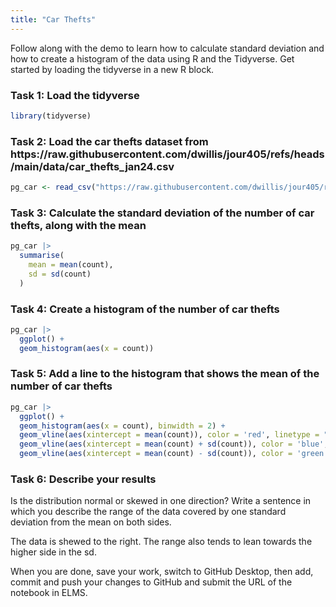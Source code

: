 ```yaml
---
title: "Car Thefts"
---
```


Follow along with the demo to learn how to calculate standard deviation and how to create a histogram of the data using R and the Tidyverse. Get started by loading the tidyverse in a new R block.

### Task 1: Load the tidyverse

```r
library(tidyverse)
```

### Task 2: Load the car thefts dataset from https://raw.githubusercontent.com/dwillis/jour405/refs/heads/main/data/car_thefts_jan24.csv

```r
pg_car <- read_csv("https://raw.githubusercontent.com/dwillis/jour405/refs/heads/main/data/car_thefts_jan24.csv")
```


### Task 3: Calculate the standard deviation of the number of car thefts, along with the mean

```r
pg_car |>
  summarise(
    mean = mean(count),
    sd = sd(count)
  )
```

### Task 4: Create a histogram of the number of car thefts

```r
pg_car |>
  ggplot() +
  geom_histogram(aes(x = count))
```

### Task 5: Add a line to the histogram that shows the mean of the number of car thefts

```r
pg_car |>
  ggplot() +
  geom_histogram(aes(x = count), binwidth = 2) +
  geom_vline(aes(xintercept = mean(count)), color = 'red', linetype = "dashed", size = 1) +
  geom_vline(aes(xintercept = mean(count) + sd(count)), color = 'blue', linetype = "dashed", size = 1) +
  geom_vline(aes(xintercept = mean(count) - sd(count)), color = 'green', linetype = "dashed", size = 1)
```

### Task 6: Describe your results

Is the distribution normal or skewed in one direction? Write a sentence in which you describe the range of the data covered by one standard deviation from the mean on both sides.

The data is shewed to the right. The range also tends to lean towards the higher side in the sd.

When you are done, save your work, switch to GitHub Desktop, then add, commit and push your changes to GitHub and submit the URL of the notebook in ELMS.
